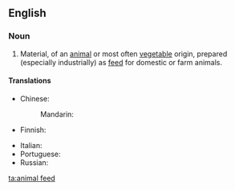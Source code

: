 ==English==

===Noun===
{{en-noun|head=[[animal]] [[feed]]}}

# Material, of an [[animal]] or most often [[vegetable]] origin, prepared (especially industrially) as [[feed]] for domestic or farm animals.

====Translations====
{{trans-top|material prepared as feed for domestic or farm animals}}
* Chinese: 
*: Mandarin: {{t-needed|cmn}}
* Finnish: {{t+|fi|rehu}}
{{trans-mid}}
* Italian: {{t+|it|mangime}}
* Portuguese: {{t+|pt|ração|f}}
* Russian: {{t-needed|ru}}
{{trans-bottom}}

[[ta:animal feed]]